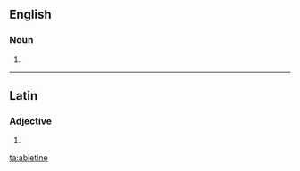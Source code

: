 ==English==

===Noun===
{{en-noun}}

# {{alternative spelling of|abietin|lang=en}}

----

==Latin==

===Adjective===
{{la-adj-form|abietine}}

# {{inflection of|abietinus||voc|m|s|lang=la}}

[[ta:abietine]]